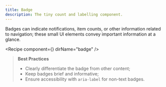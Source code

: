 ```yaml
---
title: Badge
description: The tiny count and labelling component.
---
```


Badges can indicate notifications, item counts, or other information related to navigation; these small UI elements convey important information at a glance.

<Recipe component={<Badge />} dirName="badge" />

> **Best Practices**
>
> - Clearly differentiate the badge from other content;
> - Keep badges brief and informative;
> - Ensure accessibility with `aria-label` for non-text badges.

